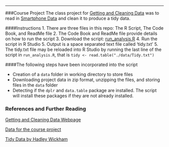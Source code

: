 ---
###Course Project 
The class project for [Getting and Cleaning Data](https://www.coursera.org/course/getdata) was to read in [Smartphone Data](http://archive.ics.uci.edu/ml/datasets/Human+Activity+Recognition+Using+Smartphones) and clean it to produce a tidy data. 

####Instructions 
1. There are three files in this repo: The R Script, The Code Book, and ReadMe file
2. The Code Book and ReadMe file provide details on how to run the script
3. Download the script: [run_analysis.R](https://github.com/jgallina/Getting-and-Cleaning-Data/blob/master/run_analysis.R) 
4. Run the script in R Studio 
5. Output is a space separated text file called 'tidy.txt'
5. The tidy.txt file may be reloaded into R Studio by running the last line of the script in `run_analysis.R`, that is `tidy <- read.table("./data/Tidy.txt")`  

####The following steps have been incorporated into the script

* Creation of a `data` folder in working directory to store files 
* Downloading project data in zip format, unzipping the files, and storing files in the `data` folder
* Detecting if the `dplr` and `data.table` package are installed. The script will install these packages if they are not already installed. 

### References and Further Reading   
[Getting and Cleaning Data Webpage](https://www.coursera.org/course/getdata)  

[Data for the course project](https://d396qusza40orc.cloudfront.net/getdata%2Fprojectfiles%2FUCI%20HAR%20Dataset.zip)  

[Tidy Data by Hadley Wickham](www.jstatsoft.org/v59/i10/paper)

